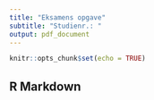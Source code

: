 ```yaml
---
title: "Eksamens opgave"
subtitle: "Studienr.: "
output: pdf_document
---
```


```r
knitr::opts_chunk$set(echo = TRUE)
```

## R Markdown

```r

```

